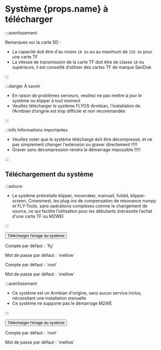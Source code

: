 # Système {props.name} à télécharger

:::avertissement

Remarques sur la carte SD :

* La capacité doit être d'au moins `16 Go` ou au maximum de `128 Go` pour une carte TF
* La vitesse de transmission de la carte TF doit être de classe `10` ou supérieure, il est conseillé d’utiliser des cartes TF de marque SanDisk

:::

:::danger À savoir

* En raison de problèmes serveurs, veuillez ne pas mettre à jour le système ou klipper à tout moment
* Veuillez télécharger le système FLYOS-Armbian, l’installation de l’Armbian d’origine est trop difficile et non recommandée

:::

:::info Informations importantes

* Veuillez noter que le système téléchargé doit être décompressé, et ne pas simplement changer l'extension ou graver directement !!!!!
* Graver sans décompression rendra le démarrage impossible !!!!!

:::

## Téléchargement du système

<Tabs>
  <TabItem value="flyos" label="FLYOS-Armbian (basé sur Armbian)" default>

:::astuce

* Le système préinstalle klipper, moonraker, mainsail, fulidd, klipper-screen, Crowsmest, les plug-ins de compensation de résonance numpy et FLY-Tools, sans opérations complexes comme le changement de source, ce qui facilite l’utilisation pour les débutants (nécessite l’achat d'une carte TF ou M2WE)

:::

<Button variant="contained" disableElevation href="https://cdn.mellow.klipper.cn/IMG/Beta/FlyOS_h5_3.3.4_fix_20240928.img.xz">Télécharger l'image du système</Button>

<Tabs>
<TabItem value="fly" label="Utilisateurs standard" default>
<p>Compte par défaut : `fly`</p>
<p>Mot de passe par défaut : `mellow`</p>
  </TabItem>
  <TabItem value="root" label="Compte root" default>
<p>Compte par défaut : `root`</p>
<p>Mot de passe par défaut : `mellow`</p>
  </TabItem>
</Tabs>
  </TabItem>
<TabItem value="armbian" label="Armbian d'origine">

:::avertissement

* Ce système est un Armbian d'origine, sans aucun service inclus, nécessitant une installation manuelle
* Ce système ne supporte pas le démarrage M2WE

:::

<Button variant="contained" color="success" disableElevation href="https://cdn.mellow.klipper.cn/IMG/Release/Armbian_22.08.0-trunk_Flypiv1_bullseye_current_5.15.52.img.xz">Télécharger l'image du système</Button>

<p>Compte par défaut : `root`</p>
<p>Mot de passe par défaut : `mellow`</p>

  </TabItem>
</Tabs>
